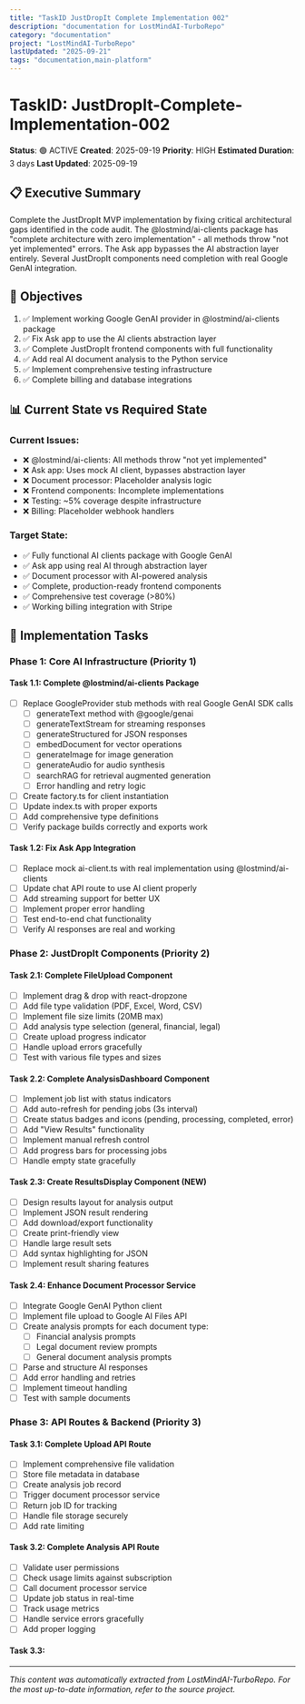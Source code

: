 ```yaml
---
title: "TaskID JustDropIt Complete Implementation 002"
description: "documentation for LostMindAI-TurboRepo"
category: "documentation"
project: "LostMindAI-TurboRepo"
lastUpdated: "2025-09-21"
tags: "documentation,main-platform"
---
```


# TaskID: JustDropIt-Complete-Implementation-002

**Status**: 🟢 ACTIVE
**Created**: 2025-09-19
**Priority**: HIGH
**Estimated Duration**: 3 days
**Last Updated**: 2025-09-19

## 📋 Executive Summary

Complete the JustDropIt MVP implementation by fixing critical architectural gaps identified in the code audit. The @lostmind/ai-clients package has "complete architecture with zero implementation" - all methods throw "not yet implemented" errors. The Ask app bypasses the AI abstraction layer entirely. Several JustDropIt components need completion with real Google GenAI integration.

## 🎯 Objectives

1. ✅ Implement working Google GenAI provider in @lostmind/ai-clients package
2. ✅ Fix Ask app to use the AI clients abstraction layer
3. ✅ Complete JustDropIt frontend components with full functionality
4. ✅ Add real AI document analysis to the Python service
5. ✅ Implement comprehensive testing infrastructure
6. ✅ Complete billing and database integrations

## 📊 Current State vs Required State

### Current Issues:
- ❌ @lostmind/ai-clients: All methods throw "not yet implemented"
- ❌ Ask app: Uses mock AI client, bypasses abstraction layer
- ❌ Document processor: Placeholder analysis logic
- ❌ Frontend components: Incomplete implementations
- ❌ Testing: ~5% coverage despite infrastructure
- ❌ Billing: Placeholder webhook handlers

### Target State:
- ✅ Fully functional AI clients package with Google GenAI
- ✅ Ask app using real AI through abstraction layer
- ✅ Document processor with AI-powered analysis
- ✅ Complete, production-ready frontend components
- ✅ Comprehensive test coverage (>80%)
- ✅ Working billing integration with Stripe

## 📝 Implementation Tasks

### Phase 1: Core AI Infrastructure (Priority 1)

#### Task 1.1: Complete @lostmind/ai-clients Package
- [ ] Replace GoogleProvider stub methods with real Google GenAI SDK calls
  - [ ] generateText method with @google/genai
  - [ ] generateTextStream for streaming responses
  - [ ] generateStructured for JSON responses
  - [ ] embedDocument for vector operations
  - [ ] generateImage for image generation
  - [ ] generateAudio for audio synthesis
  - [ ] searchRAG for retrieval augmented generation
  - [ ] Error handling and retry logic
- [ ] Create factory.ts for client instantiation
- [ ] Update index.ts with proper exports
- [ ] Add comprehensive type definitions
- [ ] Verify package builds correctly and exports work

#### Task 1.2: Fix Ask App Integration
- [ ] Replace mock ai-client.ts with real implementation using @lostmind/ai-clients
- [ ] Update chat API route to use AI client properly
- [ ] Add streaming support for better UX
- [ ] Implement proper error handling
- [ ] Test end-to-end chat functionality
- [ ] Verify AI responses are real and working

### Phase 2: JustDropIt Components (Priority 2)

#### Task 2.1: Complete FileUpload Component
- [ ] Implement drag & drop with react-dropzone
- [ ] Add file type validation (PDF, Excel, Word, CSV)
- [ ] Implement file size limits (20MB max)
- [ ] Add analysis type selection (general, financial, legal)
- [ ] Create upload progress indicator
- [ ] Handle upload errors gracefully
- [ ] Test with various file types and sizes

#### Task 2.2: Complete AnalysisDashboard Component
- [ ] Implement job list with status indicators
- [ ] Add auto-refresh for pending jobs (3s interval)
- [ ] Create status badges and icons (pending, processing, completed, error)
- [ ] Add "View Results" functionality
- [ ] Implement manual refresh control
- [ ] Add progress bars for processing jobs
- [ ] Handle empty state gracefully

#### Task 2.3: Create ResultsDisplay Component (NEW)
- [ ] Design results layout for analysis output
- [ ] Implement JSON result rendering
- [ ] Add download/export functionality
- [ ] Create print-friendly view
- [ ] Handle large result sets
- [ ] Add syntax highlighting for JSON
- [ ] Implement result sharing features

#### Task 2.4: Enhance Document Processor Service
- [ ] Integrate Google GenAI Python client
- [ ] Implement file upload to Google AI Files API
- [ ] Create analysis prompts for each document type:
  - [ ] Financial analysis prompts
  - [ ] Legal document review prompts
  - [ ] General document analysis prompts
- [ ] Parse and structure AI responses
- [ ] Add error handling and retries
- [ ] Implement timeout handling
- [ ] Test with sample documents

### Phase 3: API Routes & Backend (Priority 3)

#### Task 3.1: Complete Upload API Route
- [ ] Implement comprehensive file validation
- [ ] Store file metadata in database
- [ ] Create analysis job record
- [ ] Trigger document processor service
- [ ] Return job ID for tracking
- [ ] Handle file storage securely
- [ ] Add rate limiting

#### Task 3.2: Complete Analysis API Route
- [ ] Validate user permissions
- [ ] Check usage limits against subscription
- [ ] Call document processor service
- [ ] Update job status in real-time
- [ ] Track usage metrics
- [ ] Handle service errors gracefully
- [ ] Add proper logging

#### Task 3.3: 

---
*This content was automatically extracted from LostMindAI-TurboRepo. For the most up-to-date information, refer to the source project.*
